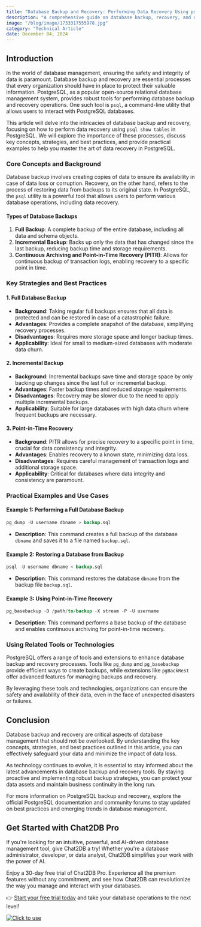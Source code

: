 ```yaml
---
title: "Database Backup and Recovery: Performing Data Recovery Using psql show tables in PostgreSQL"
description: "A comprehensive guide on database backup, recovery, and data recovery using psql show tables in PostgreSQL."
image: "/blog/image/1733317555978.jpg"
category: "Technical Article"
date: December 04, 2024
---
```


## Introduction

In the world of database management, ensuring the safety and integrity of data is paramount. Database backup and recovery are essential processes that every organization should have in place to protect their valuable information. PostgreSQL, as a popular open-source relational database management system, provides robust tools for performing database backup and recovery operations. One such tool is `psql`, a command-line utility that allows users to interact with PostgreSQL databases.

This article will delve into the intricacies of database backup and recovery, focusing on how to perform data recovery using `psql show tables` in PostgreSQL. We will explore the importance of these processes, discuss key concepts, strategies, and best practices, and provide practical examples to help you master the art of data recovery in PostgreSQL.

### Core Concepts and Background

Database backup involves creating copies of data to ensure its availability in case of data loss or corruption. Recovery, on the other hand, refers to the process of restoring data from backups to its original state. In PostgreSQL, the `psql` utility is a powerful tool that allows users to perform various database operations, including data recovery.

#### Types of Database Backups

1. **Full Backup**: A complete backup of the entire database, including all data and schema objects.
2. **Incremental Backup**: Backs up only the data that has changed since the last backup, reducing backup time and storage requirements.
3. **Continuous Archiving and Point-in-Time Recovery (PITR)**: Allows for continuous backup of transaction logs, enabling recovery to a specific point in time.

### Key Strategies and Best Practices

#### 1. Full Database Backup

- **Background**: Taking regular full backups ensures that all data is protected and can be restored in case of a catastrophic failure.
- **Advantages**: Provides a complete snapshot of the database, simplifying recovery processes.
- **Disadvantages**: Requires more storage space and longer backup times.
- **Applicability**: Ideal for small to medium-sized databases with moderate data churn.

#### 2. Incremental Backup

- **Background**: Incremental backups save time and storage space by only backing up changes since the last full or incremental backup.
- **Advantages**: Faster backup times and reduced storage requirements.
- **Disadvantages**: Recovery may be slower due to the need to apply multiple incremental backups.
- **Applicability**: Suitable for large databases with high data churn where frequent backups are necessary.

#### 3. Point-in-Time Recovery

- **Background**: PITR allows for precise recovery to a specific point in time, crucial for data consistency and integrity.
- **Advantages**: Enables recovery to a known state, minimizing data loss.
- **Disadvantages**: Requires careful management of transaction logs and additional storage space.
- **Applicability**: Critical for databases where data integrity and consistency are paramount.

### Practical Examples and Use Cases

#### Example 1: Performing a Full Database Backup

```sql
pg_dump -U username dbname > backup.sql
```

- **Description**: This command creates a full backup of the database `dbname` and saves it to a file named `backup.sql`.

#### Example 2: Restoring a Database from Backup

```sql
psql -U username dbname < backup.sql
```

- **Description**: This command restores the database `dbname` from the backup file `backup.sql`.

#### Example 3: Using Point-in-Time Recovery

```sql
pg_basebackup -D /path/to/backup -X stream -P -U username
```

- **Description**: This command performs a base backup of the database and enables continuous archiving for point-in-time recovery.

### Using Related Tools or Technologies

PostgreSQL offers a range of tools and extensions to enhance database backup and recovery processes. Tools like `pg_dump` and `pg_basebackup` provide efficient ways to create backups, while extensions like `pgBackRest` offer advanced features for managing backups and recovery.

By leveraging these tools and technologies, organizations can ensure the safety and availability of their data, even in the face of unexpected disasters or failures.

## Conclusion

Database backup and recovery are critical aspects of database management that should not be overlooked. By understanding the key concepts, strategies, and best practices outlined in this article, you can effectively safeguard your data and minimize the impact of data loss.

As technology continues to evolve, it is essential to stay informed about the latest advancements in database backup and recovery tools. By staying proactive and implementing robust backup strategies, you can protect your data assets and maintain business continuity in the long run.

For more information on PostgreSQL backup and recovery, explore the official PostgreSQL documentation and community forums to stay updated on best practices and emerging trends in database management.


## Get Started with Chat2DB Pro

If you're looking for an intuitive, powerful, and AI-driven database management tool, give Chat2DB a try! Whether you're a database administrator, developer, or data analyst, Chat2DB simplifies your work with the power of AI.

Enjoy a 30-day free trial of Chat2DB Pro. Experience all the premium features without any commitment, and see how Chat2DB can revolutionize the way you manage and interact with your databases.

👉 [Start your free trial today](https://chat2db.ai/pricing) and take your database operations to the next level!


[![Click to use](/image/blog/bg/chat2db.jpg)](https://app.chat2db-ai.com/)
